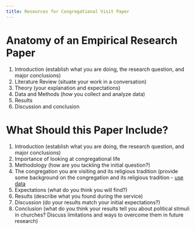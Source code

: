 ```yaml
---
title: Resources for Congregational Visit Paper
---
```


# Anatomy of an Empirical Research Paper

1. Introduction (establish what you are doing, the research question, and major conclusions)
2. Literature Review (situate your work in a conversation)
3. Theory (your explanation and expectations)
4. Data and Methods (how you collect and analyze data)
5. Results
6. Discussion and conclusion

# What Should this Paper Include?

1. Introduction (establish what you are doing, the research question, and major conclusions)
2. Importance of looking at congregational life
3. Methodology (how are you tackling the initial question?)
4. The congregation you are visiting and its religious tradition (provide some background on the congregation and its religious tradition - [use data](https://www.pewresearch.org/religion/religious-landscape-study/)
5. Expectations (what do you think you will find?)
6. Results (describe what you found during the service)
7. Discussion (do your results match your initial expectations?)
8. Conclusion (what do you think your results tell you about political stimuli in churches? Discuss limitations and ways to overcome them in future research)




